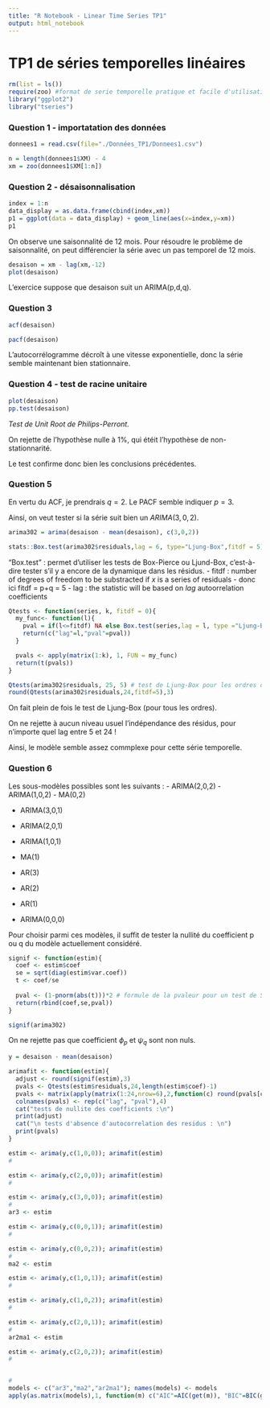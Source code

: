 ```yaml
---
title: "R Notebook - Linear Time Series TP1"
output: html_notebook
---
```



# TP1 de séries temporelles linéaires

```r
rm(list = ls())
require(zoo) #format de serie temporelle pratique et facile d'utilisation (mais plus volumineux)
library("ggplot2")
library("tseries")
```

### Question 1 - importatation des données
```r
donnees1 = read.csv(file="./Données_TP1/Donnees1.csv")

n = length(donnees1$XM) - 4
xm = zoo(donnees1$XM[1:n])
```


### Question 2 - désaisonnalisation
```r
index = 1:n
data_display = as.data.frame(cbind(index,xm))
p1 = ggplot(data = data_display) + geom_line(aes(x=index,y=xm))
p1
```
On observe une saisonnalité de 12 mois.
Pour résoudre le problème de saisonnalité, on peut différencier la série avec un pas temporel de 12 mois.

```r
desaison = xm - lag(xm,-12)
plot(desaison)
```

L'exercice suppose que desaison suit un ARIMA(p,d,q).

### Question 3

```r
acf(desaison)
```
```r
pacf(desaison)
```
L'autocorrélogramme décroît à une vitesse exponentielle, donc la série semble maintenant bien stationnaire.

### Question 4 - test de racine unitaire
```r
plot(desaison)
pp.test(desaison)
```
*Test de Unit Root de Philips-Perront.*

On rejette de l'hypothèse nulle à 1%, qui étéit l'hypothèse de non-stationnarité.

Le test confirme donc bien les conclusions précédentes.

### Question 5

En vertu du ACF, je prendrais $q=2$.
Le PACF semble indiquer $p=3$.

Ainsi, on veut tester si la série suit bien un $ARIMA(3,0,2)$.


```r
arima302 = arima(desaison - mean(desaison), c(3,0,2))

stats::Box.test(arima302$residuals,lag = 6, type="Ljung-Box",fitdf = 5)

```
"Box.test" : permet d'utiliser les tests de Box-Pierce ou Ljund-Box, c'est-à-dire tester s'il y a encore de la dynamique dans les résidus.
- fitdf : number of degrees of freedom to be substracted if $x$ is a series of residuals
  - donc ici fitdf = p+q = 5
  - lag : the statistic will be based on $lag$ autoorrelation coefficients
  


```r
Qtests <- function(series, k, fitdf = 0){
  my_func<- function(l){
    pval = if(l<=fitdf) NA else Box.test(series,lag = l, type ="Ljung-Box",fitdf=fitdf)$p.value
    return(c("lag"=l,"pval"=pval))
  }

  pvals <- apply(matrix(1:k), 1, FUN = my_func)
  return(t(pvals))
}

Qtests(arima302$residuals, 25, 5) # test de Ljung-Box pour les ordres de 1 à 24
round(Qtests(arima302$residuals,24,fitdf=5),3)
```

On fait plein de fois le test de Ljung-Box (pour tous les ordres).

On ne rejette à aucun niveau usuel l'indépendance des résidus, pour n'importe quel lag entre 5 et 24 !

Ainsi, le modèle semble assez commplexe pour cette série temporelle.

### Question 6
Les sous-modèles possibles sont les suivants :
- ARIMA(2,0,2)
- ARIMA(1,0,2)
- MA(0,2)

- ARIMA(3,0,1)
- ARIMA(2,0,1)
- ARIMA(1,0,1)
- MA(1)

- AR(3)
- AR(2)
- AR(1)

- ARIMA(0,0,0)

Pour choisir parmi ces modèles, il suffit de tester la nullité du coefficient p ou q du modèle actuellement considéré.

```r
signif <- function(estim){
  coef <- estim$coef
  se = sqrt(diag(estim$var.coef))
  t <- coef/se
  
  pval <- (1-pnorm(abs(t)))*2 # formule de la pvaleur pour un test de Student : on le retrouve facilement par le calcul
  return(rbind(coef,se,pval))
}

signif(arima302)
```

On ne rejette pas que coefficient $\phi_p$ et $\psi_q$ sont non nuls.

```r
y = desaison - mean(desaison)

arimafit <- function(estim){
  adjust <- round(signif(estim),3)
  pvals <- Qtests(estim$residuals,24,length(estim$coef)-1)
  pvals <- matrix(apply(matrix(1:24,nrow=6),2,function(c) round(pvals[c,],3)),nrow=6)
  colnames(pvals) <- rep(c("lag", "pval"),4)
  cat("tests de nullite des coefficients :\n")
  print(adjust)
  cat("\n tests d'absence d'autocorrelation des residus : \n")
  print(pvals)
}

estim <- arima(y,c(1,0,0)); arimafit(estim)
# 

estim <- arima(y,c(2,0,0)); arimafit(estim)
# 

estim <- arima(y,c(3,0,0)); arimafit(estim)
# 
ar3 <- estim

estim <- arima(y,c(0,0,1)); arimafit(estim)
# 

estim <- arima(y,c(0,0,2)); arimafit(estim)
# 
ma2 <- estim

estim <- arima(y,c(1,0,1)); arimafit(estim)
# 

estim <- arima(y,c(1,0,2)); arimafit(estim)
# 

estim <- arima(y,c(2,0,1)); arimafit(estim)
# 
ar2ma1 <- estim

estim <- arima(y,c(2,0,2)); arimafit(estim)
# 


# 
models <- c("ar3","ma2","ar2ma1"); names(models) <- models
apply(as.matrix(models),1, function(m) c("AIC"=AIC(get(m)), "BIC"=BIC(get(m))))

```

